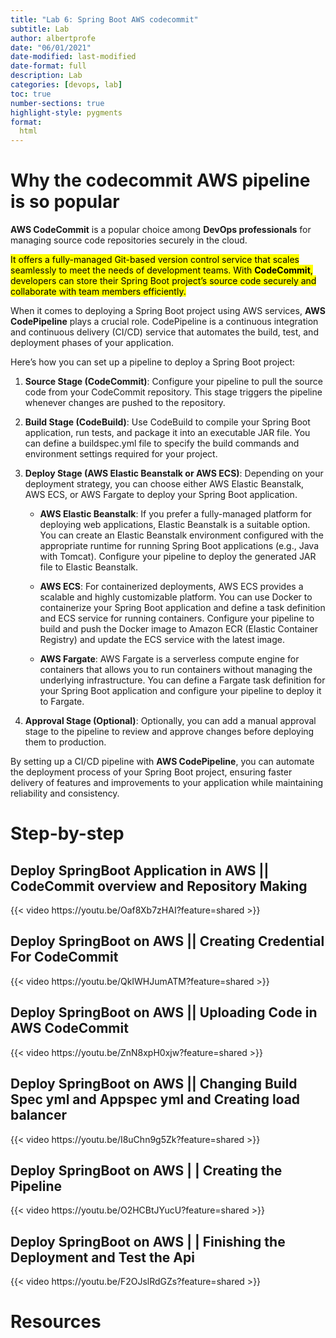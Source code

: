 ```yaml
---
title: "Lab 6: Spring Boot AWS codecommit"
subtitle: Lab
author: albertprofe
date: "06/01/2021"
date-modified: last-modified
date-format: full
description: Lab
categories: [devops, lab]
toc: true
number-sections: true
highlight-style: pygments
format:
  html
---
```




# Why the codecommit AWS pipeline is so popular

**AWS CodeCommit** is a popular choice among **DevOps professionals** for managing source code repositories securely in the cloud.

<mark>It offers a fully-managed Git-based version control service that scales seamlessly to meet the needs of development teams. With **CodeCommit**, developers can store their Spring Boot project's source code securely and collaborate with team members efficiently.</mark>

When it comes to deploying a Spring Boot project using AWS services, **AWS CodePipeline** plays a crucial role. CodePipeline is a continuous integration and continuous delivery (CI/CD) service that automates the build, test, and deployment phases of your application.

Here's how you can set up a pipeline to deploy a Spring Boot project:

1. **Source Stage (CodeCommit)**: Configure your pipeline to pull the source code from your CodeCommit repository. This stage triggers the pipeline whenever changes are pushed to the repository.

2. **Build Stage (CodeBuild)**: Use CodeBuild to compile your Spring Boot application, run tests, and package it into an executable JAR file. You can define a buildspec.yml file to specify the build commands and environment settings required for your project.

3. **Deploy Stage (AWS Elastic Beanstalk or AWS ECS)**: Depending on your deployment strategy, you can choose either AWS Elastic Beanstalk, AWS ECS, or AWS Fargate to deploy your Spring Boot application.

   - **AWS Elastic Beanstalk**: If you prefer a fully-managed platform for deploying web applications, Elastic Beanstalk is a suitable option. You can create an Elastic Beanstalk environment configured with the appropriate runtime for running Spring Boot applications (e.g., Java with Tomcat). Configure your pipeline to deploy the generated JAR file to Elastic Beanstalk.

   - **AWS ECS**: For containerized deployments, AWS ECS provides a scalable and highly customizable platform. You can use Docker to containerize your Spring Boot application and define a task definition and ECS service for running containers. Configure your pipeline to build and push the Docker image to Amazon ECR (Elastic Container Registry) and update the ECS service with the latest image.

   - **AWS Fargate**: AWS Fargate is a serverless compute engine for containers that allows you to run containers without managing the underlying infrastructure. You can define a Fargate task definition for your Spring Boot application and configure your pipeline to deploy it to Fargate.

4. **Approval Stage (Optional)**: Optionally, you can add a manual approval stage to the pipeline to review and approve changes before deploying them to production.

By setting up a CI/CD pipeline with **AWS CodePipeline**, you can automate the deployment process of your Spring Boot project, ensuring faster delivery of features and improvements to your application while maintaining reliability and consistency.



# Step-by-step

##  Deploy SpringBoot Application in AWS || CodeCommit overview and Repository Making

{{< video https://youtu.be/Oaf8Xb7zHAI?feature=shared >}}

## Deploy SpringBoot on AWS || Creating Credential For CodeCommit

{{< video https://youtu.be/QkIWHJumATM?feature=shared >}}

## Deploy SpringBoot on AWS || Uploading Code in AWS CodeCommit

{{< video https://youtu.be/ZnN8xpH0xjw?feature=shared >}}

## Deploy SpringBoot on AWS || Changing Build Spec yml and Appspec yml and Creating load balancer

{{< video https://youtu.be/I8uChn9g5Zk?feature=shared >}}

## Deploy SpringBoot on AWS | | Creating the Pipeline

{{< video https://youtu.be/O2HCBtJYucU?feature=shared >}}

## Deploy SpringBoot on AWS | | Finishing the Deployment and Test the Api

{{< video https://youtu.be/F2OJslRdGZs?feature=shared >}}

# Resources



